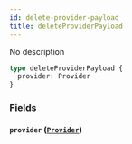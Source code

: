 ```yaml
---
id: delete-provider-payload
title: deleteProviderPayload
---
```


No description

```graphql
type deleteProviderPayload {
  provider: Provider
}
```

### Fields

#### `provider` ([`Provider`](/v1/objects/provider))
